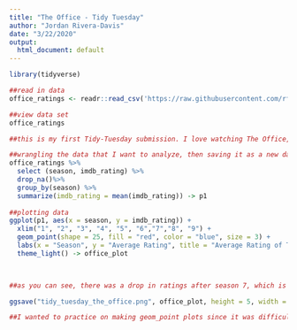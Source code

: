 ```yaml
---
title: "The Office - Tidy Tuesday"
author: "Jordan Rivera-Davis"
date: "3/22/2020"
output:
  html_document: default
---
```


```r
library(tidyverse)
```


```r
##read in data
office_ratings <- readr::read_csv('https://raw.githubusercontent.com/rfordatascience/tidytuesday/master/data/2020/2020-03-17/office_ratings.csv')

##view data set
office_ratings

##this is my first Tidy-Tuesday submission. I love watching The Office, so I wanted to contribute! 

##wrangling the data that I want to analyze, then saving it as a new data set
office_ratings %>%
  select (season, imdb_rating) %>%
  drop_na()%>%
  group_by(season) %>%
  summarize(imdb_rating = mean(imdb_rating)) -> p1
 
##plotting data
ggplot(p1, aes(x = season, y = imdb_rating)) + 
  xlim("1", "2", "3", "4", "5", "6","7","8", "9") +
  geom_point(shape = 25, fill = "red", color = "blue", size = 3) + 
  labs(x = "Season", y = "Average Rating", title = "Average Rating of The Office per Season") +
  theme_light() -> office_plot
  


##as you can see, there was a drop in ratings after season 7, which is the season that Michael left. Not surprised.
```




```r

ggsave("tidy_tuesday_the_office.png", office_plot, height = 5, width = 9)

##I wanted to practice on making geom_point plots since it was difficult when I first learned about it. I really enjoy the show, so making this plot motivated me to participate in this week's tidy tuesday. It helped me visualize the data easier, compared to other data sets that I've worked with.
```


